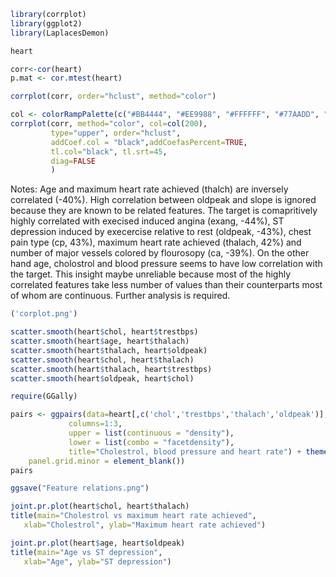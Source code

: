 ```r
library(corrplot)
library(ggplot2)
library(LaplacesDemon)
```

```r
heart
```

```r
corr<-cor(heart)
p.mat <- cor.mtest(heart)

corrplot(corr, order="hclust", method="color")

col <- colorRampPalette(c("#BB4444", "#EE9988", "#FFFFFF", "#77AADD", "#4477AA"))
corrplot(corr, method="color", col=col(200),  
         type="upper", order="hclust", 
         addCoef.col = "black",addCoefasPercent=TRUE,
         tl.col="black", tl.srt=45,
         diag=FALSE 
         )
```
Notes: 
Age and maximum heart rate achieved (thalch) are inversely correlated (-40%). High correlation between oldpeak and slope is ignored because they are known to be related features. The target is comapritively highly correlated with execised induced angina (exang, -44%), ST depression induced by execercise relative to rest (oldpeak, -43%), chest pain type (cp, 43%), maximum heart rate achieved (thalach, 42%) and number of major vessels colored by flourosopy (ca, -39%). On the other hand age, cholostrol and blood pressure seems to have low correlation with the target. This insight maybe unreliable because most of the highly correlated features take less number of values than their counterparts most of whom are continuous. Further analysis is required.

```r
('corplot.png')
```

```r
scatter.smooth(heart$chol, heart$trestbps)
scatter.smooth(heart$age, heart$thalach)
scatter.smooth(heart$thalach, heart$oldpeak)
scatter.smooth(heart$chol, heart$thalach)
scatter.smooth(heart$thalach, heart$trestbps)
scatter.smooth(heart$oldpeak, heart$chol)
```
```r
require(GGally)
```

```r
pairs <- ggpairs(data=heart[,c('chol','trestbps','thalach','oldpeak')],
             columns=1:3, 
             upper = list(continuous = "density"),
             lower = list(combo = "facetdensity"),
             title="Cholestrol, blood pressure and heart rate") + theme(panel.background = element_rect(fill = 'cyan3'), panel.grid.major = element_blank(),
    panel.grid.minor = element_blank())
pairs
```

```r
ggsave("Feature relations.png")
```

```r
joint.pr.plot(heart$chol, heart$thalach)
title(main="Cholestrol vs maximum heart rate achieved", 
   xlab="Cholestrol", ylab="Maximum heart rate achieved")
```

```r
joint.pr.plot(heart$age, heart$oldpeak)
title(main="Age vs ST depression", 
   xlab="Age", ylab="ST depression")
```


